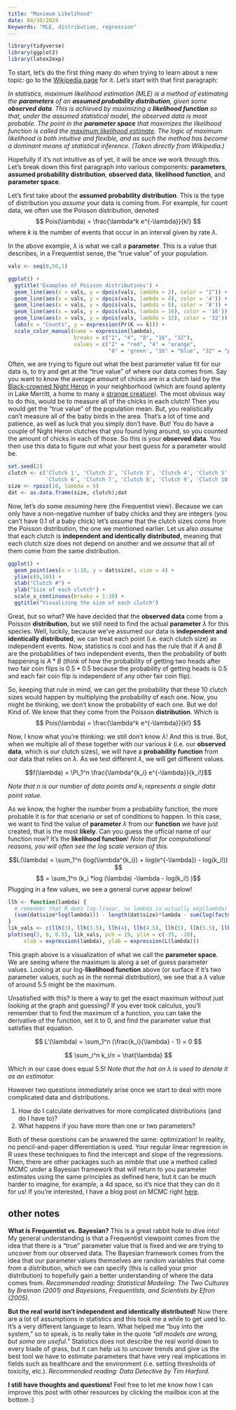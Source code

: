 ```yaml
---
title: "Maximum Likelihood"
date: 04/30/2024
Keywords: "MLE, distribution, regression"
---
```


```r
library(tidyverse) 
library(ggplot2)
library(latex2exp)
```

To start, let's do the first thing many do when trying to learn about a new topic: go to the [Wikipedia page](https://en.wikipedia.org/wiki/Maximum_likelihood_estimation) for it. Let's start with that first paragraph:

*In statistics,* *maximum likelihood estimation (MLE) is a method of estimating the **parameters** of an **assumed probability distribution**, given some **observed data**. This is achieved by maximizing a **likelihood function** so that, under the assumed statistical model, the observed data is most probable. The point in the **parameter space** that maximizes the likelihood function is called the [maximum likelihood estimate]{.underline}. The logic of maximum likelihood is both intuitive and flexible, and as such the method has become a dominant means of statistical inference. (Taken directly from Wikipedia.)*

Hopefully if it's not intuitive as of yet, it will be once we work through this. Let's break down this first paragraph into various components: **parameters**, **assumed probability distribution**, **observed data**, **likelihood function**, and **parameter space**.

Let's first take about the **assumed probability distribution**. This is the type of distribution you *assume* your data is coming from. For example, for count data, we often use the Poisson distribution, denoted $$ Pois(\lambda) = \frac{\lambda^k e^{-\lambda}}{k!} $$ where $k$ is the number of events that occur in an interval given by rate $\lambda$.

In the above example, $\lambda$ is what we call a **parameter**. This is a value that describes, in a Frequentist sense, the "true value" of your population.

```r
vals <- seq(0,50,1)

ggplot() +
  ggtitle('Examples of Poisson distributions') +
  geom_line(aes(x = vals, y = dpois(vals, lambda = 2), color = "2")) + 
  geom_line(aes(x = vals, y = dpois(vals, lambda = 4), color = '4')) +
  geom_line(aes(x = vals, y = dpois(vals, lambda = 8), color = '8')) +
  geom_line(aes(x = vals, y = dpois(vals, lambda = 16), color = '16')) +
  geom_line(aes(x = vals, y = dpois(vals, lambda = 32), color = '32')) +
  labs(x = "Counts", y = expression(Pr(K == k))) + 
  scale_color_manual(name = expression(lambda),
                     breaks = c("2", "4", "8", "16", "32"),
                     values = c("2" = "red", "4" = "orange", 
                                "8" = 'green', "16" = "blue", "32" = "purple")) 

```

Often, we are trying to figure out what the best parameter value fit for our data is, to try and get at the "true value" of where our data comes from. Say you want to know the average amount of chicks are in a clutch laid by the [Black-crowned Night Heron](https://www.allaboutbirds.org/guide/Black-crowned_Night_Heron/id#) in your neighborhood (which are found aplenty in Lake Merritt, a home to many a [strange creature](https://baynature.org/biodiversity/enigmatica/)). The most obvious way to do this, would be to measure all of the chicks in each clutch! Then you would get the "true value" of the population mean. But, you realistically can't measure all of the baby birds in the area. That's a lot of time and patience, as well as luck that you simply don't have. But! You do have a couple of Night Heron clutches that you found lying around, so you counted the amount of chicks in each of those. So this is your **observed data**. You then use this data to figure out what your best guess for a parameter would be.

```r
set.seed(2)
clutch <- c('Clutch 1', 'Clutch 2', 'Clutch 3', 'Clutch 4', 'Clutch 5',
            'Clutch 6', 'Clutch 7', 'Clutch 8', 'Clutch 9', 'Clutch 10')
size <- rpois(10, lambda = 5)
dat <- as.data.frame(size, clutch);dat
```

Now, let's do some *assuming* here (the Frequentist view). Because we can only have a non-negative number of baby chicks and they are integers (you can't have 0.1 of a baby chick) let's *assume* that the clutch sizes come from the Poisson distribution, the one we mentioned earlier. Let us also *assume* that each clutch is **independent and identically distributed**, meaning that each clutch size does not depend on another and we *assume* that all of them come from the same distribution.

```r
ggplot() + 
  geom_point(aes(x = 1:10, y = dat$size), size = 4) + 
  ylim(c(0,10)) +
  xlab("Clutch #") + 
  ylab("Size of each clutch") + 
  scale_x_continuous(breaks = 1:10) + 
  ggtitle("Visualizing the size of each clutch")

```

Great, but so what? We have decided that the **observed data** come from a Poisson **distribution**, but we still need to find the actual **parameter** $\lambda$ for this species. Well, luckily, because we've assumed our data is **independent and identically distributed**, we can treat each point (i.e. each clutch size) as independent events. Now, statistics is cool and has the rule that if $A$ and $B$ are the probabilities of two independent events, then the probability of both happening is $A*B$ (think of how the probability of getting two heads after two fair coin flips is $0.5*0.5$ because the probability of getting heads is $0.5$ and each fair coin flip is independent of any other fair coin flip).

So, keeping that rule in mind, we can get the probability that these 10 clutch sizes would happen by multiplying the probability of each one. Now, you might be thinking, we don't know the probability of each one. But we do! Kind of. We know that they come from the Poisson **distribution**. Which is $$ Pois(\lambda) = \frac{\lambda^k e^{-\lambda}}{k!} $$

Now, I know what you're thinking: we still don't know $\lambda$! And this is true. But, when we multiple all of these together with our various $k$ (i.e. our **observed data**, which is our clutch sizes), we will have a **probability** **function** from our data that relies on $\lambda$. As we test different $\lambda$, we will get different values.

$$f(\lambda) = \Pi_1^n \frac{\lambda^{k_i} e^{-\lambda}}{k_i!}$$

*Note that* $n$ *is our number of data points and* $k_i$ *represents a single data point value.*

As we know, the higher the number from a probability function, the more probable it is for that scenario or set of conditions to happen. In this case, we want to find the value of **parameter** $\lambda$ from our **function** we have just created, that is the most **likely**. Can you guess the official name of our function now? It's the **likelihood function**! *Note that for computational reasons, you will often see the log scale version of this.*

$$L(\lambda) = \sum_1^n (log(\lambda^{k_i}) + log(e^{-\lambda}) - log(k_i!)) $$
$$ = \sum_1^n (k_i *log (\lambda) -\lambda - log(k_i!) )$$ Plugging in a few values, we see a general curve appear below!

```r
llh <- function(lambda) {
  # remember that R does log-linear, so lambda is actually exp(lambda)
  (sum(dat$size*log(lambda))) - length(dat$size)*lambda - sum(log(factorial(dat$size))) 
}
lik_vals <- c(llh(3), llh(3.5), llh(4), llh(4.5), llh(5), llh(5.5), llh(6), llh(6.5), llh(7), llh(7.5), llh(8))
plot(seq(3, 8, 0.5), lik_vals, pch = 19, ylim = c(-35, -20),
     xlab = expression(lambda), ylab = expression(L(lambda))) 
```

This graph above is a visualization of what we call the **parameter space**. We are seeing where the maximum is along a set of guess parameter values. Looking at our log-**likelihood function** above (or surface if it's two parameter values, such as in the normal distribution), we see that a $\lambda$ value of around 5.5 might be the maximum.

Unsatisfied with this? Is there a way to get the exact maximum without just looking at the graph and guessing? If you ever took calculus, you'll remember that to find the maximum of a function, you can take the derivative of the function, set it to 0, and find the parameter value that satisfies that equation.

$$ L'(\lambda) = \sum_1^n (\frac{k_i}{\lambda} - 1) = 0 $$

$$ \sum_i^n k_i/n = \hat{\lambda} $$

Which in our case does equal 5.5! *Note that the hat on* $\lambda$ *is used to denote it as an estimator.*

However two questions immediately arise once we start to deal with more complicated data and distributions.

1.  How do I calculate derivatives for more complicated distributions (and do I have to)?
2.  What happens if you have more than one or two parameters?

Both of these questions can be answered the same: optimization! In reality, no pencil-and-paper differentiation is used. Your regular linear regression in R uses these techniques to find the intercept and slope of the regressions. Then, there are other packages such as *nimble* that use a method called MCMC under a Bayesian framework that will return to you parameter estimates using the same principles as defined here, but it can be much harder to imagine, for example, a 4d space, so it's nice that they can do it for us! If you're interested, I have a blog post on MCMC right [here](mcmc.qmd).

## other notes 

**What is Frequentist vs. Bayesian?** This is a great rabbit hole to dive into! My general understanding is that a Frequentist viewpoint comes from the idea that there is a "true" parameter value that is fixed and we are trying to uncover from our observed data. The Bayesian framework comes from the idea that our parameter values themselves are random variables that come from a distribution, which we can specify (this is called your prior distribution) to hopefully gain a better understanding of where the data comes from. *Recommended reading: Statistical Modeling: The Two Cultures by Breiman (2001) and Bayesians, Frequentists, and Scientists by Efron (2005).*

**But the real world isn't independent and identically distributed!** Now there are a lot of assumptions in statistics and this took me a while to get used to. It's a very different language to learn. What helped me "buy into the system," so to speak, is to really take in the quote *"all models are wrong, but some are useful."* Statistics does not describe the real world down to every blade of grass, but it can help us to uncover trends and give us the best tool we have to estimate parameters that have very real implications in fields such as healthcare and the environment (i.e. setting thresholds of toxicity, etc.). *Recommended reading: Data Detective by Tim Harford.*

**I still have thoughts and questions!** Feel free to let me know how I can improve this post with other resources by clicking the mailbox icon at the bottom :)
